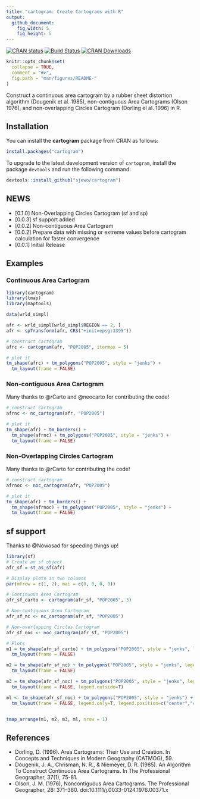 ```yaml
---
title: "cartogram: Create Cartograms with R"
output:
  github_document:
    fig_width: 5
    fig_height: 5
---
```


[![CRAN status](http://www.r-pkg.org/badges/version/cartogram)](https://cran.r-project.org/package=cartogram)
[![Build Status](https://travis-ci.org/sjewo/cartogram.svg?branch=master)](https://travis-ci.org/sjewo/cartogram)
[![CRAN Downloads](http://cranlogs.r-pkg.org/badges/cartogram)](https://cran.r-project.org/package=cartogram)

```r
knitr::opts_chunk$set(
  collapse = TRUE,
  comment = "#>",
  fig.path = "man/figures/README-"
)
```

Construct a continuous area cartogram by a rubber sheet distortion algorithm (Dougenik et al. 1985), non-contiguous Area Cartograms (Olson 1976), and non-overlapping Circles Cartogram (Dorling el al. 1996) in R.

## Installation

You can install the **cartogram** package from CRAN as follows:

```r
install.packages("cartogram")
```

To upgrade to the latest development version of `cartogram`, install the package `devtools` and run the following command:

```r
devtools::install_github("sjewo/cartogram")
```

## NEWS

* [0.1.0] Non-Overlapping Circles Cartogram (sf and sp)
* [0.0.3] sf support added
* [0.0.2] Non-contiguous Area Cartogram
* [0.0.2] Prepare data with missing or extreme values before cartogram calculation for faster convergence
* [0.0.1] Initial Release

## Examples

### Continuous Area Cartogram

```r
library(cartogram)
library(tmap)
library(maptools)

data(wrld_simpl)

afr <- wrld_simpl[wrld_simpl$REGION == 2, ]
afr <- spTransform(afr, CRS("+init=epsg:3395"))

# construct cartogram
afrc <- cartogram(afr, "POP2005", itermax = 5)

# plot it
tm_shape(afrc) + tm_polygons("POP2005", style = "jenks") +
  tm_layout(frame = FALSE)
```

### Non-contiguous Area Cartogram

Many thanks to @rCarto and @neocarto for contributing the code!

```r
# construct cartogram
afrnc <- nc_cartogram(afr, "POP2005")

# plot it
tm_shape(afr) + tm_borders() +
  tm_shape(afrnc) + tm_polygons("POP2005", style = "jenks") +
  tm_layout(frame = FALSE)
```

### Non-Overlapping Circles Cartogram

Many thanks to @rCarto for contributing the code!

```r
# construct cartogram
afrnoc <- noc_cartogram(afr, "POP2005")

# plot it
tm_shape(afr) + tm_borders() +
  tm_shape(afrnoc) + tm_polygons("POP2005", style = "jenks") +
  tm_layout(frame = FALSE)
```

## sf support

Thanks to @Nowosad for speeding things up!

```r
library(sf)
# Create an sf object
afr_sf = st_as_sf(afr)

# Display plots in two columns
par(mfrow = c(1, 2), mai = c(0, 0, 0, 0))

# Continuous Area Cartogram
afr_sf_carto <- cartogram(afr_sf, "POP2005", 3)

# Non-contiguous Area Cartogram
afr_sf_nc <- nc_cartogram(afr_sf, "POP2005")

# Non-overlapping Circles Cartogram
afr_sf_noc <- noc_cartogram(afr_sf, "POP2005")

# Plots
m1 = tm_shape(afr_sf_carto) + tm_polygons("POP2005", style = "jenks", legend.show=FALSE) +
  tm_layout(frame = FALSE)

m2 = tm_shape(afr_sf_nc) + tm_polygons("POP2005", style = "jenks", legend.show=FALSE) +
  tm_layout(frame = FALSE)

m3 = tm_shape(afr_sf_noc) + tm_polygons("POP2005", style = "jenks", legend.show=FALSE) +
  tm_layout(frame = FALSE, legend.outside=T)

ml <- tm_shape(afr_sf_noc) + tm_polygons("POP2005", style = "jenks") +
  tm_layout(frame = FALSE, legend.only=T, legend.position=c("center","center"))


tmap_arrange(m1, m2, m3, ml, nrow = 1)
```

## References

* Dorling, D. (1996). Area Cartograms: Their Use and Creation. In Concepts and Techniques in Modern Geography (CATMOG), 59.
* Dougenik, J. A., Chrisman, N. R., & Niemeyer, D. R. (1985). An Algorithm To Construct Continuous Area Cartograms. In The Professional Geographer, 37(1), 75-81.
* Olson, J. M. (1976), Noncontiguous Area Cartograms. The Professional Geographer, 28: 371–380. doi:10.1111/j.0033-0124.1976.00371.x
